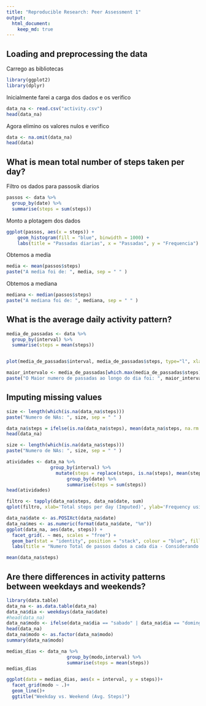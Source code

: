 ```yaml
---
title: "Reproducible Research: Peer Assessment 1"
output: 
  html_document:
    keep_md: true
---
```



## Loading and preprocessing the data

Carrego as bibliotecas  

```r
library(ggplot2)
library(dplyr)
```

Inicialmente farei a carga dos dados e os verifico  

```r
data_na <- read.csv("activity.csv")
head(data_na)
```


Agora elimino os valores nulos e verifico 


```r
data <- na.omit(data_na)
head(data)
```

## What is mean total number of steps taken per day?
Filtro os dados para passosik diarios

```r
passos <- data %>%
  group_by(date) %>%
  summarise(steps = sum(steps))
```

Monto a plotagem dos dados  


```r
ggplot(passos, aes(x = steps)) +
    geom_histogram(fill = "blue", binwidth = 1000) +
    labs(title = "Passadas diarias", x = "Passadas", y = "Frequencia")
```

Obtemos a media

```r
media <- mean(passos$steps)
paste("A media foi de: ", media, sep = " " )
```

Obtemos a mediana

```r
mediana <- median(passos$steps)
paste("A mediana foi de: ", mediana, sep = " " )
```



## What is the average daily activity pattern?


```r
media_de_passadas <- data %>%
  group_by(interval) %>%
  summarise(steps = mean(steps))


plot(media_de_passadas$interval, media_de_passadas$steps, type="l", xlab="Intervalo", ylab="Passadas",main="Media Diaria de Passadas por Intervalo")
```


```r
maior_intervalo <- media_de_passadas[which.max(media_de_passadas$steps),1]
paste("O Maior numero de passadas ao longo do dia foi: ", maior_intervalo, sep = " ")
```



## Imputing missing values

```r
size <- length(which(is.na(data_na$steps)))
paste("Numero de NAs: ", size, sep = " " )
```



```r
data_na$steps = ifelse(is.na(data_na$steps), mean(data_na$steps, na.rm = T), data_na$steps)
head(data_na)
```

```r
size <- length(which(is.na(data_na$steps)))
paste("Numero de NAs: ", size, sep = " " )
```

```r
atividades <- data_na %>%
                group_by(interval) %>%
                  mutate(steps = replace(steps, is.na(steps), mean(steps, na.rm = TRUE))) %>%
                      group_by(date) %>%
                      summarise(steps = sum(steps))
head(atividades)
```

```r
filtro <- tapply(data_na$steps, data_na$date, sum)
qplot(filtro, xlab='Total steps per day (Imputed)', ylab='Frequency using binwith 500', binwidth=500)
```

```r
data_na$date <- as.POSIXct(data_na$date)
data_na$mes <- as.numeric(format(data_na$date, "%m"))
ggplot(data_na, aes(date, steps)) + 
  facet_grid(. ~ mes, scales = "free") + 
  geom_bar(stat = "identity", position = "stack", colour = "blue", fill = "red", width = 0.5) + 
  labs(title = "Numero Total de passos dados a cada dia - Considerando NAs com a m??dia", x = "Data", y = "Numero de Passos")
```

```r
mean(data_na$steps)
```


## Are there differences in activity patterns between weekdays and weekends?

```r
library(data.table)
data_na <- as.data.table(data_na)
data_na$dia <- weekdays(data_na$date)
#head(data_na)
data_na$modo <- ifelse(data_na$dia == "sabado" | data_na$dia == "domingo" | data_na$dia == "Saturday" | data_na$dia == "Sunday", "Weekend", "Weekday")
head(data_na)
data_na$modo <- as.factor(data_na$modo)
summary(data_na$modo)
```

```r
medias_dias <- data_na %>%
                      group_by(modo,interval) %>%
                      summarise(steps = mean(steps))
medias_dias

```

```r
ggplot(data = medias_dias, aes(x = interval, y = steps))+
  facet_grid(modo ~ .)+
  geom_line()+
  ggtitle("Weekday vs. Weekend (Avg. Steps)")
```


